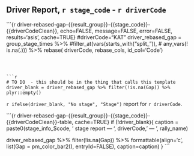 ## Driver Report, `r stage_code`  - `r driverCode`

```{r driver-rebased-gap-{{result_group}}-{{stage_code}}-{{driverCodeClean}}, echo=FALSE, message=FALSE, error=FALSE, results='asis', cache=TRUE}
#driverCode="KAT"
driver_rebased_gap = group_stage_times %>%
                        #filter_at(vars(starts_with("split_")),
                        #          any_vars(! is.na(.))) %>% 
                          rebase( driverCode, rebase_cols,
                                  id_col='Code')

```



```r
# TO DO  - this should be in the thing that calls this template
driver_blank = driver_rebased_gap %>% filter(!is.na(Gap)) %>% plyr::empty()
```


`r ifelse(driver_blank, "No stage", "Stage")` report for `r driverCode`.

```{r driver-rebased-gap-{{result_group}}-{{stage_code}}-{{driverCodeClean}}-table, cache=TRUE}
if (!driver_blank){
  caption = paste0(stage_info_$code, ' stage report — ', driverCode, ' — ', rally_name)
  
  driver_rebased_gap %>%
    filter(!is.na(Gap)) %>%
    formattable(align='c',
                list(Gap = pm_color_bar2(),
                     entryId=FALSE), caption=caption)
}
```